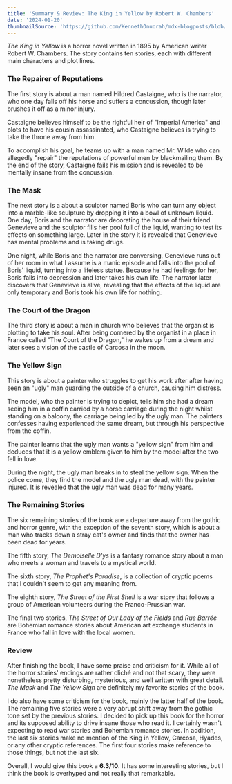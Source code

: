```yaml
---
title: 'Summary & Review: The King in Yellow by Robert W. Chambers'
date: '2024-01-20'
thumbnailSource: 'https://github.com/KennethOnuorah/mdx-blogposts/blob/main/images/yellow_king.png'
---
```


*The King in Yellow* is a horror novel written in 1895 by American writer Robert W. Chambers. The story contains ten stories, each with different main characters and plot lines.

### **The Repairer of Reputations**

The first story is about a man named Hildred Castaigne, who is the narrator, who one day falls off his horse and suffers a concussion, though later brushes it off as a minor injury. 

Castaigne believes himself to be the rightful heir of "Imperial America" and plots to have his cousin assassinated, who Castaigne believes is trying to take the throne away from him. 

To accomplish his goal, he teams up with a man named Mr. Wilde who can allegedly "repair" the reputations of powerful men by blackmailing them. By the end of the story, Castaigne fails his mission and is revealed to be mentally insane from the concussion.

### **The Mask**

The next story is a about a sculptor named Boris who can turn any object into a marble-like sculpture by dropping it into a bowl of unknown liquid. One day, Boris and the narrator are decorating the house of their friend Genevieve and the sculptor fills her pool full of the liquid, wanting to test its effects on something large. Later in the story it is revealed that Genevieve has mental problems and is taking drugs.

One night, while Boris and the narrator are conversing, Genevieve runs out of her room in what I assume is a manic episode and falls into the pool of Boris' liquid, turning into a lifeless statue. Because he had feelings for her, Boris falls into depression and later takes his own life. The narrator later discovers that Genevieve is alive, revealing that the effects of the liquid are  only temporary and Boris took his own life for nothing.

### **The Court of the Dragon**

The third story is about a man in church who believes that the organist is plotting to take his soul. After being cornered by the organist in a place in France called "The Court of the Dragon," he wakes up from a dream and later sees a vision of the castle of Carcosa in the moon.

### **The Yellow Sign**
This story is about a painter who struggles to get his work after after having seen an "ugly" man guarding the outside of a church, causing him distress.

The model, who the painter is trying to depict, tells him she had a dream seeing him in a coffin carried by a horse carriage during the night whilst standing on a balcony, the carriage being led by the ugly man. The painters confesses having experienced the same dream, but through his perspective from the coffin.

The painter learns that the ugly man wants a "yellow sign" from him and deduces that it is a yellow emblem given to him by the model after the two fell in love. 

During the night, the ugly man breaks in to steal the yellow sign. When the police come, they find the model and the ugly man dead, with the painter injured. It is revealed that the ugly man was dead for many years.

### **The Remaining Stories**

The six remaining stories of the book are a departure away from the gothic and horror genre, with the exception of the seventh story, which is about a man who tracks down a stray cat's owner and finds that the owner has been dead for years. 

The fifth story, *The Demoiselle D'ys* is a fantasy romance story about a man who meets a woman and travels to a mystical world. 

The sixth story, *The Prophet's Paradise*, is a collection of cryptic poems that I couldn't seem to get any meaning from. 

The eighth story, *The Street of the First Shell* is a war story that follows a group of American volunteers during the Franco-Prussian war.

The final two stories, *The Street of Our Lady of the Fields* and *Rue Barrée* are Bohemian romance stories about American art exchange students in France who fall in love with the local women.

### **Review**
After finishing the book, I have some praise and criticism for it. While all of the horror stories' endings are rather cliché and not that scary, they were nonetheless pretty disturbing, mysterious, and well written with great detail. *The Mask* and *The Yellow Sign* are definitely my favorite stories of the book.

I do also have some criticism for the book, mainly the latter half of the book. The remaining five stories were a very abrupt shift away from the gothic tone set by the previous stories. I decided to pick up this book for the horror and its supposed ability to drive insane those who read it. I certainly wasn't expecting to read war stories and Bohemian romance stories. In addition, the last six stories make no mention of the King in Yellow, Carcosa, Hyades, or any other cryptic references. The first four stories make reference to those things, but not the last six. 

Overall, I would give this book a **6.3/10**. It has some interesting stories, but I think the book is overhyped and not really that remarkable.